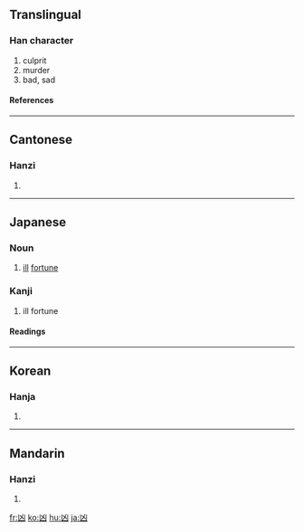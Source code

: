 {{see|兇}}

==Translingual==
===Han character===
{{Han char|rn=17|rad=凵|as=02|sn=4|four=2277<sub>0</sub>|canj=山大 (UK)}}
# culprit
# murder
# bad, sad
====References====
{{Han ref|kx=0135.020|dkj=01803|dj=0300.280|hdz=10306.190|uh=51F6|ud=20982|bh=A4BF|bd=42175}}
----
==Cantonese==
===Hanzi===
{{yue-hanzi|jyut=|y=hung1}}
# {{defn|Cantonese}}
----
==Japanese==
===Noun===
{{ja-noun|k|hira=きょう|rom=kyō}}
# [[ill]] [[fortune]]

===Kanji===
{{ja-kanji|grade=|rs=凵02}}
# ill fortune

====Readings====
{{ja-readings|on=[[きょう]] (kyō)|kun=[[わるい]] (warui)}}

----

==Korean==
===Hanja===
{{ko-hanja|hangeul=흉|rv=hyung|mr=hyung}}
# {{defn|Korean}}
----
==Mandarin==
===Hanzi===
{{cmn-hanzi|pin=[[xiōng]] (xiong1)|wg=hsiung<sup>1</sup>}}
# {{defn|Mandarin}}

[[fr:凶]]
[[ko:凶]]
[[hu:凶]]
[[ja:凶]]